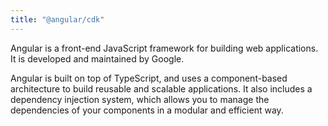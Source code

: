 ```yaml
---
title: "@angular/cdk"
---
```


Angular is a front-end JavaScript framework for building web applications.
It is developed and maintained by Google.

Angular is built on top of TypeScript, and uses a component-based architecture to build reusable and scalable applications.
It also includes a dependency injection system, which allows you to manage the dependencies of your components in a modular and efficient way.
